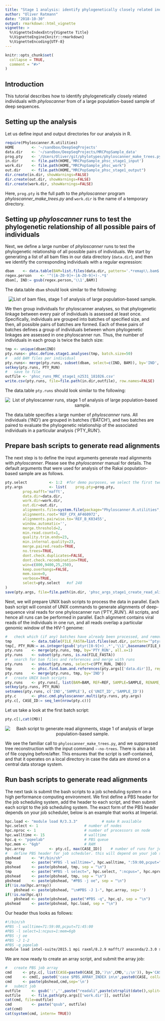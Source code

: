 ```yaml
---
title: "Stage 1 analysis: identify phylogenetically closely related individuals"
author: "Oliver Ratmann"
date: "2018-10-30"
output: rmarkdown::html_vignette
vignette: >
  %\VignetteIndexEntry{Vignette Title}
  %\VignetteEngine{knitr::rmarkdown}
  %\VignetteEncoding{UTF-8}
---
```


```r
knitr::opts_chunk$set(
  collapse = TRUE,
  comment = "#>"
)
```

## Introduction
This tutorial describes how to identify phylogenetically closely related
individuals with *phyloscanner* from of a large population-based sample of deep
sequences. 

## Setting up the analysis
Let us define input and output directories for our analysis in R.
```r
require(Phyloscanner.R.utilities)
HOME		<- '~/sandbox/DeepSeqProjects'
data.dir	<- '~/sandbox/DeepSeqProjects/MRCPopSample_data'
prog.pty	<- '/Users/Oliver/git/phylotypes/phyloscanner_make_trees.py'
in.dir		<- file.path(HOME,'MRCPopSample_phsc_stage1_input')		
work.dir	<- file.path(HOME,"MRCPopSample_phsc_work")
out.dir		<- file.path(HOME,"MRCPopSample_phsc_stage1_output")	
dir.create(in.dir, showWarnings=FALSE)
dir.create(out.dir, showWarnings=FALSE)
dir.create(work.dir, showWarnings=FALSE)
```
Here, `prog.pty` is the full path to the *phyloscanner*
program *phyloscanner_make_trees.py* and `work.dir` is the name of a temporary
directory.

## Setting up *phyloscanner* runs to test the phylogenetic relationship of all possible pairs of individuals
Next, we define a large number of *phyloscanner* runs to test the phylogenetic
relationship of all possible pairs of individuals. We start by
generating a list of all bam files in our data directory (`data.dir`), and then
we identify the corresponding individuals with a regular expression:
```r
dbam	<- data.table(BAM=list.files(data.dir, pattern='.*remap\\.bam$',full.names=FALSE, recursive=TRUE))
regex.person	<- '^([A-Z0-9]+-[A-Z0-9]+)-.*$'
dbam[, IND:= gsub(regex.person,'\\1',BAM)]
```
The data.table `dbam` should look similar to the following:
<p align="center"><img src="figures/Stage1.bams.png" alt="List of bam files, stage 1 of analysis of large population-based sample."/></p>

We then group individuals for phyloscanner analyses, so that
phylogenetic linkage between every pair of individuals is assessed at least
once. Specifically, individuals are grouped into batches of specified size,
and then, all possible pairs of batches are formed. Each of these pairs of
batches defines a group of individuals between whom phylogenetic linkages are
assessed in one phyloscanner run. Thus, the number of individuals in each group
is twice the batch size: 

```r
tmp	<- unique(dbam$IND)
pty.runs<- phsc.define.stage1.analyses(tmp, batch.size=50)
#	add BAM files per individual
pty.runs<- merge(pty.runs, subset(dbam, select=c(IND, BAM)), by='IND', allow.cartesian=TRUE)
setkey(pty.runs, PTY_RUN)
#	save to file
outfile	<- 'phsc_runs_MRC_stage1_n2531_181026.csv'
write.csv(pty.runs, file=file.path(in.dir,outfile), row.names=FALSE)
```
The data.table `pty.runs` should look similar to the following:
<p align="center"><img src="figures/Stage1.predefinedruns.png" alt="List of phyloscanner runs, stage 1 of analysis of large population-based sample."/></p>

The data.table specifies a large number of *phyloscanner* runs.
All individuals ('IND') are grouped in batches ('BATCH'), and two batches are
paired to evaluate the phylogenetic relationship of the associated individuals
in a particular analysis ('PTY_RUN'). 

## Prepare bash scripts to generate read alignments
The next step is to define the input arguments generate read alignments with
*phyloscanner*. Please see the *phyloscanner* manual for details. The default
arguments that were used for analysis of the Rakai population-based sample are
as follows. 
```r
pty.select			<- 1:2	#for demo purposes, we select the first two runs. Set to NA.
pty.args			<- list(	prog.pty=prog.pty, 
		prog.mafft='mafft',  
		data.dir=data.dir, 
		work.dir=work.dir, 
		out.dir=out.dir, 
		alignments.file=system.file(package="Phyloscanner.R.utilities", "HIV1_compendium_AD_B_CPX_v2.fasta"),
		alignments.root='REF_CPX_AF460972', 
		alignments.pairwise.to='REF_B_K03455',
		window.automatic='', 
		merge.threshold=2, 
		min.read.count=1, 
		quality.trim.ends=23, 
		min.internal.quality=23, 
		merge.paired.reads=TRUE, 
		no.trees=TRUE, 
		dont.check.duplicates=FALSE,
		dont.check.recombination=TRUE,
		win=c(800,9400,25,250),				 				
		keep.overhangs=FALSE,
		mem.save=0,
		verbose=TRUE,					
		select=pty.select	#of 240
)	
save(pty.args, file=file.path(in.dir, 'phsc_args_stage1_create_read_alignments.rda'))
```

Next, we will prepare UNIX bash scripts to process the data in parallel. Each
bash script will consist of UNIX commands to generate alignments of
deep-sequence viral reads for one phyloscanner run
('PTY_RUN'). All scripts, and hence all runs can be performed in parallel. Each
alignment contains viral reads of the individuals in one run, and all reads
overlap a particular genomic window of the HIV-1 genome:  
```r
#	check which (if any) batches have already been processed, and remove from TODO list	
tmp			<- data.table(FILE_FASTA=list.files(out.dir, pattern='^ptyr[0-9]+_', full.names=TRUE))
tmp[, PTY_RUN:= as.integer(gsub('ptyr([0-9]+)_.*','\\1',basename(FILE_FASTA)))]
pty.runs	<- merge(pty.runs, tmp, by='PTY_RUN', all.x=1)
pty.runs	<- subset(pty.runs, is.na(FILE_FASTA))
#	search for bam files and references and merge with runs
pty.runs	<- subset(pty.runs, select=c(PTY_RUN, IND))	
tmp			<- phsc.find.bam.and.references(pty.args[['data.dir']], regex.person='^([A-Z0-9]+-[A-Z0-9]+)-.*$')	
pty.runs	<- merge(pty.runs, tmp, by='IND')
#	create UNIX bash scripts
pty.runs	<- pty.runs[, list(BAM=BAM, REF=REF, SAMPLE=SAMPLE, RENAME_ID=paste0(IND,'-fq',seq_len(length(BAM)))), by=c('PTY_RUN','IND')]
setkey(pty.runs, PTY_RUN)		
setnames(pty.runs, c('IND','SAMPLE'), c('UNIT_ID','SAMPLE_ID'))
pty.c		<- phsc.cmd.phyloscanner.multi(pty.runs, pty.args)
pty.c[, CASE_ID:= seq_len(nrow(pty.c))]
```

Let us take a look at the first batch script:
```r
pty.c[1,cat(CMD)]
```
<p align="center"><img src="figures/Stage1.createbamscmd.png" alt="Bash script to generate read alignments, stage 1 of analysis of large population-based sample."/></p>

We see the familiar call to `phyloscanner_make_trees.py`, and we suppressed
tree reconstruction with the input command `--no-trees`. There is also a bit of
file copying before/after. This ensures that the script is self-contained,
and that it operates on a local directory in case the data are stored on a
central data storage system.

## Run bash scripts to generate read alignments

The next task is submit the bash scripts to a job scheduling system on a high
performance computing environment. We first define a PBS header for the job
scheduling system, add the header to each script, and then submit each script to
the job scheduling system. The exact form of the PBS header depends on your job
scheduler, below is an example that works at Imperial.

```r
hpc.load <- "module load R/3.3.3"			# make R available 
hpc.select <- 1						# number of nodes
hpc.nproc <- 1						# number of processors on node
hpc.walltime <- 15					# walltime
hpc.q <- "pqeelab"					# PBS queue
hpc.mem <- "6gb" 					# RAM
hpc.array			<- pty.c[, max(CASE_ID)]	# number of runs for job array	
#	define PBS header for job scheduler. this will depend on your job scheduler.
pbshead		<- "#!/bin/sh"
tmp			<- paste("#PBS -l walltime=", hpc.walltime, ":59:00,pcput=", hpc.walltime, ":45:00", sep = "")
pbshead		<- paste(pbshead, tmp, sep = "\n")
tmp			<- paste("#PBS -l select=", hpc.select, ":ncpus=", hpc.nproc,":mem=", hpc.mem, sep = "")
pbshead 	<- paste(pbshead, tmp, sep = "\n")
pbshead 	<- paste(pbshead, "#PBS -j oe", sep = "\n")	
if(!is.na(hpc.array))
	pbshead	<- paste(pbshead, "\n#PBS -J 1-", hpc.array, sep='')	
if(!is.na(hpc.q)) 
	pbshead <- paste(pbshead, paste("#PBS -q", hpc.q), sep = "\n")
pbshead 	<- paste(pbshead, hpc.load, sep = "\n")	
```

Our header thus looks as follows:	
```bash
#!/bin/sh
#PBS -l walltime=71:59:00,pcput=71:45:00
#PBS -l select=1:ncpus=1:mem=6gb
#PBS -j oe
#PBS -J 1-2
#PBS -q pqeelab
module load intel-suite/2015.1 mpi raxml/8.2.9 mafft/7 anaconda/2.3.0 samtools
```
	
We are now ready to create an array script, and submit the array job:		
```r
#	create PBS job array
cmd		<- pty.c[, list(CASE=paste0(CASE_ID,')\n',CMD,';;\n')), by='CASE_ID']
cmd		<- cmd[, paste0('case $PBS_ARRAY_INDEX in\n',paste0(CASE, collapse=''),'esac')]			
cmd		<- paste(pbshead,cmd,sep='\n')	
#	submit job
outfile		<- gsub(':','',paste("readali",paste(strsplit(date(),split=' ')[[1]],collapse='_',sep=''),'sh',sep='.'))
outfile		<- file.path(pty.args[['work.dir']], outfile)
cat(cmd, file=outfile)
cmd 		<- paste("qsub", outfile)
cat(cmd)
cat(system(cmd, intern= TRUE))	
```

